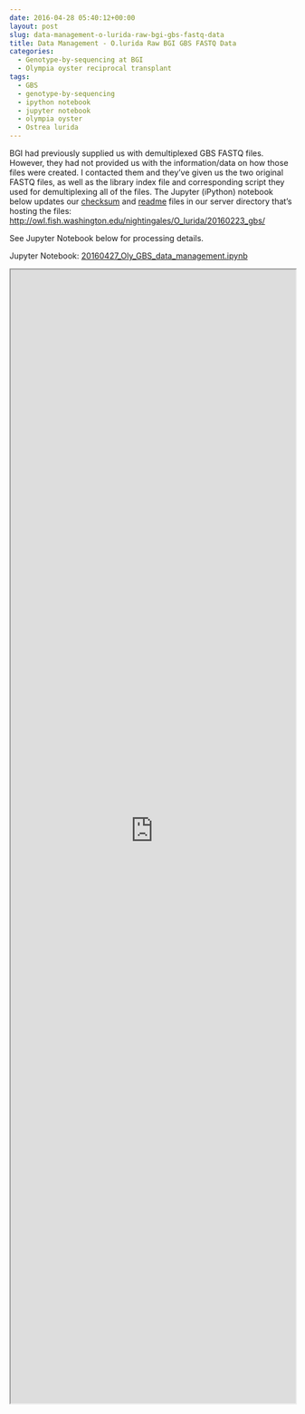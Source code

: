 ```yaml
---
date: 2016-04-28 05:40:12+00:00
layout: post
slug: data-management-o-lurida-raw-bgi-gbs-fastq-data
title: Data Management - O.lurida Raw BGI GBS FASTQ Data
categories:
  - Genotype-by-sequencing at BGI
  - Olympia oyster reciprocal transplant
tags:
  - GBS
  - genotype-by-sequencing
  - ipython notebook
  - jupyter notebook
  - olympia oyster
  - Ostrea lurida
---
```


BGI had previously supplied us with demultiplexed GBS FASTQ files. However, they had not provided us with the information/data on how those files were created. I contacted them and they've given us the two original FASTQ files, as well as the library index file and corresponding script they used for demultiplexing all of the files. The Jupyter (iPython) notebook below updates our [checksum](https://owl.fish.washington.edu/nightingales/O_lurida/20160223_gbs/checksums.md5) and [readme](http://owl.fish.washington.edu/nightingales/O_lurida/20160223_gbs/readme.md) files in our server directory that's hosting the files: [http://owl.fish.washington.edu/nightingales/O_lurida/20160223_gbs/](http://owl.fish.washington.edu/nightingales/O_lurida/20160223_gbs/)

See Jupyter Notebook below for processing details.

Jupyter Notebook: [20160427_Oly_GBS_data_management.ipynb](https://github.com/sr320/LabDocs/blob/master/jupyter_nbs/sam/20160427_Oly_GBS_data_management.ipynb)

<iframe src="https://render.githubusercontent.com/view/ipynb?commit=84216391d94be042f3c24fcc3e214cff1a3addbf&enc_url=68747470733a2f2f7261772e67697468756275736572636f6e74656e742e636f6d2f73723332302f4c6162446f63732f383432313633393164393462653034326633633234666363336532313463666631613361646462662f6a7570797465725f6e62732f73616d2f32303136303432375f4f6c795f4742535f646174615f6d616e6167656d656e742e6970796e62&nwo=sr320%2FLabDocs&path=jupyter_nbs%2Fsam%2F20160427_Oly_GBS_data_management.ipynb&repository_id=13746500#01e52499-e9e6-4ed9-a9ea-7349bca944bb" width="100%" height="2000" scrolling="yes"></iframe>
